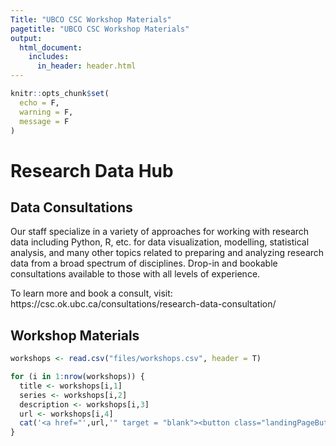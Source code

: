 ```yaml
---
Title: "UBCO CSC Workshop Materials"
pagetitle: "UBCO CSC Workshop Materials"
output:
  html_document:
    includes:
      in_header: header.html
---
```

```r
knitr::opts_chunk$set(
  echo = F,
  warning = F,
  message = F
)
```


# Research Data Hub

## Data Consultations

Our staff specialize in a variety of approaches for working with research data including Python, R, etc. for data visualization, modelling, statistical analysis, and many other topics related to preparing and analyzing research data from a broad spectrum of disciplines. Drop-in and bookable consultations available to those with all levels of experience.

To learn more and book a consult, visit: https://csc.ok.ubc.ca/consultations/research-data-consultation/

## Workshop Materials

```r
workshops <- read.csv("files/workshops.csv", header = T)

for (i in 1:nrow(workshops)) {
  title <- workshops[i,1]
  series <- workshops[i,2]
  description <- workshops[i,3]
  url <- workshops[i,4]
  cat('<a href="',url,'" target = "blank"><button class="landingPageButton"><h2>',title,'</h2><h3>Series: ',series,'</h3><p>',description,'</p></button></a>')
}
```